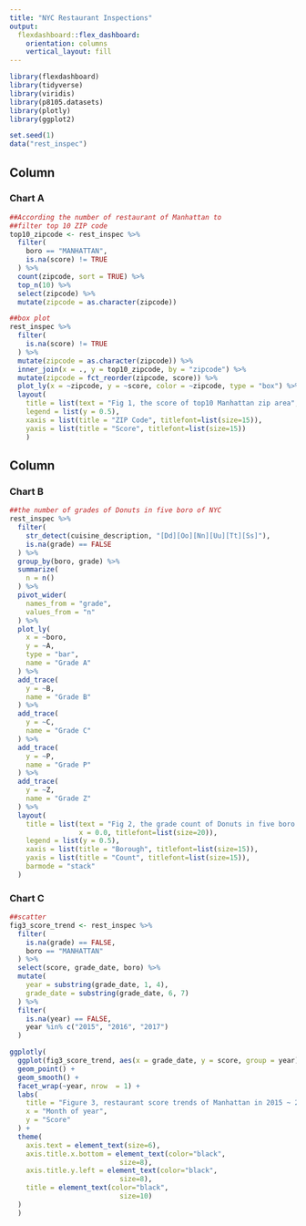 ```yaml
---
title: "NYC Restaurant Inspections"
output: 
  flexdashboard::flex_dashboard:
    orientation: columns
    vertical_layout: fill
---
```


```r
library(flexdashboard)
library(tidyverse)
library(viridis)
library(p8105.datasets)
library(plotly)
library(ggplot2)

set.seed(1)
data("rest_inspec")

```

Column {data-width=500}
-----------------------------------------------------------------------

### Chart A

```r
##According the number of restaurant of Manhattan to
##filter top 10 ZIP code
top10_zipcode <- rest_inspec %>% 
  filter(
    boro == "MANHATTAN",
    is.na(score) != TRUE
  ) %>% 
  count(zipcode, sort = TRUE) %>% 
  top_n(10) %>% 
  select(zipcode) %>% 
  mutate(zipcode = as.character(zipcode))

##box plot
rest_inspec %>% 
  filter(
    is.na(score) != TRUE
  ) %>% 
  mutate(zipcode = as.character(zipcode)) %>% 
  inner_join(x = ., y = top10_zipcode, by = "zipcode") %>% 
  mutate(zipcode = fct_reorder(zipcode, score)) %>% 
  plot_ly(x = ~zipcode, y = ~score, color = ~zipcode, type = "box") %>% 
  layout(
    title = list(text = "Fig 1, the score of top10 Manhattan zip area", x = 0.0, titlefont=list(size=20)),
    legend = list(y = 0.5),
    xaxis = list(title = "ZIP Code", titlefont=list(size=15)),
    yaxis = list(title = "Score", titlefont=list(size=15))
    ) 

```

Column {data-width=500}
-----------------------------------------------------------------------

### Chart B

```r
##the number of grades of Donuts in five boro of NYC
rest_inspec %>% 
  filter(
    str_detect(cuisine_description, "[Dd][Oo][Nn][Uu][Tt][Ss]"),
    is.na(grade) == FALSE
  ) %>% 
  group_by(boro, grade) %>% 
  summarize(
    n = n()
  ) %>% 
  pivot_wider(
    names_from = "grade",
    values_from = "n"
  ) %>% 
  plot_ly(
    x = ~boro,
    y = ~A,
    type = "bar",
    name = "Grade A"
  ) %>% 
  add_trace(
    y = ~B,
    name = "Grade B"
  ) %>% 
  add_trace(
    y = ~C,
    name = "Grade C"
  ) %>% 
  add_trace(
    y = ~P,
    name = "Grade P"
  ) %>% 
  add_trace(
    y = ~Z,
    name = "Grade Z"
  ) %>% 
  layout(
    title = list(text = "Fig 2, the grade count of Donuts in five boro of NYC ", 
                 x = 0.0, titlefont=list(size=20)),
    legend = list(y = 0.5),
    xaxis = list(title = "Borough", titlefont=list(size=15)),
    yaxis = list(title = "Count", titlefont=list(size=15)),
    barmode = "stack"
  )

```

### Chart C

```r
##scatter
fig3_score_trend <- rest_inspec %>% 
  filter(
    is.na(grade) == FALSE,
    boro == "MANHATTAN"
  ) %>%
  select(score, grade_date, boro) %>% 
  mutate(
    year = substring(grade_date, 1, 4),
    grade_date = substring(grade_date, 6, 7)
  ) %>% 
  filter(
    is.na(year) == FALSE,
    year %in% c("2015", "2016", "2017")
  ) 

ggplotly(
  ggplot(fig3_score_trend, aes(x = grade_date, y = score, group = year)) +
  geom_point() +
  geom_smooth() +
  facet_wrap(~year, nrow  = 1) +
  labs(
    title = "Figure 3, restaurant score trends of Manhattan in 2015 ~ 2017",
    x = "Month of year",
    y = "Score"
  ) +
  theme(
    axis.text = element_text(size=6),
    axis.title.x.bottom = element_text(color="black", 
                           size=8), 
    axis.title.y.left = element_text(color="black", 
                           size=8),
    title = element_text(color="black", 
                           size=10)
  ) 
  ) 
```

